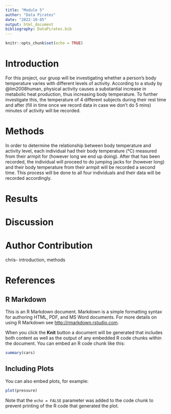 ```yaml
---
title: "Module 5"
author: "Data Pirates"
date: "2022-10-05"
output: html_document
bibliography: DataPirates.bib
---
```


```r
knitr::opts_chunk$set(echo = TRUE)
```

# Introduction
For this project, our gruop will be investigating whether a person's body temperature varies with different levels of activity. According to a study by @lim2008human, physical activity causes a substantial increase in metabolic heat production, thus increasing body temperature. To further investigate this, the temperature of 4 different subjects during their rest time and after (fill in time once we record data in case we don't do 5 mins) minutes of activity will be recorded. 

# Methods
In order to determine the relationship between body temperature and activity level, each individual had their body temperature (°C) measured from their armpit for (however long we end up doing). After that has been recorded, the individual will proceed to do jumping jacks for (however long) and their body temperature from their armpit will be recorded a second time. This process will be done to all four individuals and their data will be recorded accordingly. 

# Results

# Discussion

# Author Contribution
chris- introduction, methods


# References


## R Markdown

This is an R Markdown document. Markdown is a simple formatting syntax for authoring HTML, PDF, and MS Word documents. For more details on using R Markdown see <http://rmarkdown.rstudio.com>.

When you click the **Knit** button a document will be generated that includes both content as well as the output of any embedded R code chunks within the document. You can embed an R code chunk like this:

```r
summary(cars)
```

## Including Plots

You can also embed plots, for example:

```r
plot(pressure)
```

Note that the `echo = FALSE` parameter was added to the code chunk to prevent printing of the R code that generated the plot.
